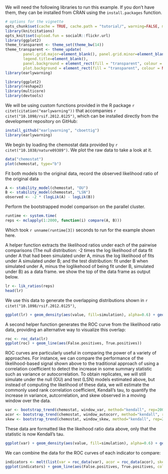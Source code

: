 
We will need the following libraries to run this example.  If you don't have them, they can be installed from CRAN using the `install.packages` function.  

```r
# options for the vignette 
opts_chunk$set(cache = TRUE, cache.path = "tutorial/", warning=FALSE, message=FALSE, tidy=FALSE)
library(knitcitations)
opts_knit$set(upload.fun = socialR::flickr.url)
library(ggplot2)
theme_transparent <- theme_set(theme_bw(14))
theme_transparent <- theme_update(
        panel.grid.major=element_blank(), panel.grid.minor=element_blank(),
        legend.title=element_blank(), 
        panel.background = element_rect(fill = "transparent", colour = NA), 
        plot.background = element_rect(fill = "transparent", colour = NA))
library(earlywarning)
```


```r
library(ggplot2)
library(reshape2)
library(multicore)
library(devtools)
```

We will be using custom functions provided in the R package `r citet(citation("earlywarning"))` that accompanies `r citet("10.1098/rsif.2012.0125")`, which can be installed directly from the development repository on GitHub:

```r
install_github("earlywarning", "cboettig")
library(earlywarning)
```



We begin by loading the chemostat data provided by `r citet("10.1038/nature09389")`. We plot the raw data to take a look at it. 


```r
data("chemostat")
plot(chemostat, type="b")
```


Fit both models to the original data, record the observed likelihood ratio of the original data

```r
A <- stability_model(chemostat, "OU")
B <- stability_model(chemostat, "LSN")
observed <- -2 * (logLik(A) - logLik(B))
````


Perform the bootstrapped model comparison on the parallel cluster.  

```r
runtime <- system.time(
reps <- mclapply(1:2000, function(i) compare(A, B)))
```

Which took `r unname(runtime[3])` seconds to run for the example shown here.  

A helper function extracts the likelihood ratios under each of the pairwise comparisons (The null distribution: -2 times the log likelihood of data fit under A that had been simulated under A, minus the log likelihood of fits under A  simulated under B; and the test distribution: fit under B when simulated under A, minus the loglikehood of being fit under B, simulated under B) as a data frame.  we show the top of the data frame as output below.  


```r
lr <- lik_ratios(reps)
head(lr)
````

We use this data to generate the overlapping distributions shown in `r citet("10.1098/rsif.2012.0125")`, 

```r
ggplot(lr) + geom_density(aes(value, fill=simulation), alpha=0.6) + geom_vline(aes(xintercept=observed))
```


A second helper function generates the ROC curve from the likelihood ratio data, providing an alternative way to visualize this overlap:

```r
roc <- roc_data(lr)
ggplot(roc) + geom_line(aes(False.positives, True.positives))
````





ROC curves are particularly useful in comparing the power of a variety of approaches.  For instance, we can compare the performance of the likelihood-based signal shown above to the traditional approach of using a correlation coefficient to detect the increase in some summary statistic such as variance or autocorrelation.  To obtain replicates, we will still simulate under the null (OU) and test (LSN) models estimated above, but instead of computing the likelihood of these data, we will estimate the commonly used rank correlation coefficient, Kendall's tau, to quantify the increase in variance, autcorrelation, and skew observed in a moving window over the data.


```r
var <- bootstrap_trend(chemostat, window_var, method="kendall", rep=2000)
acor <- bootstrap_trend(chemostat, window_autocorr, method="kendall", rep=2000)
skew <- bootstrap_trend(chemostat, window_skew, method="kendall", rep=2000)
```

These data are formatted like the likeihood ratio data above, only that the statistic is now Kendall's tau.  


```r
ggplot(var) + geom_density(aes(value, fill=simulation), alpha=0.6) + geom_vline(aes(xintercept=observed))
```


We can combine the data for the ROC curves of each indicator to compare:

```r
indicators <- melt(list(var = roc_data(var), acor = roc_data(acor), skew = roc_data(skew), lr = roc), id = c("Threshold", "False.positives", "True.positives"))
ggplot(indicators) + geom_line(aes(False.positives, True.positives, color=L1)) 
```

